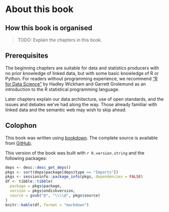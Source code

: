 # About this book {.unnumbered}

## How this book is organised {.unnumbered}

> TODO: Explain the chapters in this book.

## Prerequisites {.unnumbered}

The beginning chapters are suitable for data and statistics producers with no prior knowledge of linked data, but with some basic knowledge of R or Python. For readers without programming experience, we recommend ["R for Data Science"](https://r4ds.had.co.nz/) by Hadley Wickham and Garrett Grolemund as an introduction to the R statistical programming language. 

Later chapters explain our data architecture, use of open standards, and the issues and debates we've had along the way. Those already familiar with linked data and the semantic web may wish to skip ahead.

## Colophon {.unnumbered}

This book was written using [bookdown](http://bookdown.org/). The complete source is available from [GitHub](https://github.com/GSS-Cogs/linked-data-book).

This version of the book was built with `r R.version.string` and the following packages:

```r
deps <- desc::desc_get_deps()
pkgs <- sort(deps$package[deps$type == "Imports"])
pkgs <- sessioninfo::package_info(pkgs, dependencies = FALSE)
df <- tibble::tibble(
  package = pkgs$package,
  version = pkgs$ondiskversion,
  source = gsub("@", "\\\\@", pkgs$source)
)
knitr::kable(df, format = "markdown")
```